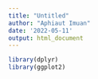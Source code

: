 ```yaml
---
title: "Untitled"
author: "Aphiaut Imuan"
date: '2022-05-11'
output: html_document
---
```


```r
library(dplyr)
library(ggplot2)
```

